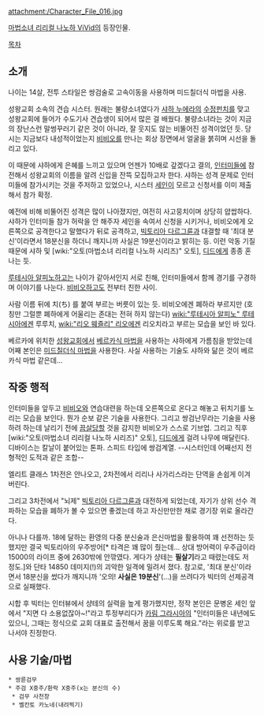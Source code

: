 attachment:/Character_File_016.jpg

[[마법소녀 리리컬 나노하 ViVid]]의 등장인물. 

[[목차]]

== 소개 ==
나이는 14살, 전투 스타일은 쌍검술로 고속이동을 사용하며 미드칠더식 마법을 사용. 

성왕교회 소속의 견습 시스터. 원래는 불량소녀였다가 [[샤하 누에라]]의 [[수정펀치]]를 맞고 성왕교회에 들어가 수도기사 견습생이 되어서 많은 걸 배웠다. 불량소녀라는 것이 지금의 장난스런 말썽꾸러기 같은 것이 아니라, 잘 웃지도 않는 비뚤어진 성격이었던 듯. 당시는 지금보다 내성적이었는지 [[비비오]]를 만나는 회상 장면에서 얼굴을 붉히며 시선을 돌리고 있다.

이 때문에 샤하에게 은혜를 느끼고 있으며 언젠가 10배로 갚겠다고 결의, [[인터미들]]에 참전해서 성왕교회의 이름을 알려 신입을 잔뜩 모집하고자 한다. 샤하는 성격 문제로 인터미들에 참가시키는 것을 주저하고 있었으나, 시스터 [[세인]]이 모르고 신청서를 이미 제출해서 참가 확정.

예전에 비해 비뚤어진 성격은 많이 나아졌지만, 여전히 사고뭉치이며 상당히 얍쌉하다. 샤하가 인터미들 참가 허락을 안 해주자 세인을 속여서 신청을 시키거나, 비비오에게 오른쪽으로 공격한다고 말했다가 뒤로 공격하고, [[빅토리아 다르그륜]]과 대결할 때 '최대 분신'이라면서 18분신을 하더니 깨지니까 사실은 19분신이라고 밝히는 등. 이런 악동 기질 때문에 샤하 및 [wiki:"오토(마법소녀 리리컬 나노하 시리즈)" 오토], [[디드]]에게 종종 혼나는 듯.

[[루테시아 알피노]]하고는 나이가 같아서인지 서로 친해, 인터미들에서 함께 경기를 구경하며 이야기를 나눈다. [[비비오]]하고도 전부터 친한 사이.

사람 이름 뒤에 치(ち) 를 붙여 부르는 버릇이 있는 듯.
비비오에겐 폐하라 부르지만 (호칭만 그럴뿐 폐하에게 어울리는 존대는 전혀 하지 않는다) [[wiki:"루테시아 알피노" 루테시아]]에겐 루루치, [[wiki:"리오 웨즐리" 리오]]에겐 리오치라고 부르는 모습을 보인 바 있다.

베르카에 위치한 [[성왕교회]]에서 [[베르카식 마법]]을 사용하는 샤하에게 가름침을 받았는데 어째 본인은 [[미드칠더식 마법]]을 사용한다. 사실 사용하는 기술도 샤하와 닮은 것이 베르카식 마법 같은데...

== 작중 행적 ==
인터미들을 앞두고 [[비비오]]와 연습대련을 하는데 오른쪽으로 온다고 해놓고 뒤치기를 노리는 모습을 보인다. 뭔가 순보 같은 기술을 사용한다. 그리고 쌍검난무라는 기술을 사용하려 하는데 날리기 전에 [[끔살]]당할 것을 감지한 비비오가 스스로 기브업. 그리고 직후 [wiki:"오토(마법소녀 리리컬 나노하 시리즈)" 오토], [[디드]]에게 걸려 나무에 매달린다. 디바이스는 칼날이 붙어있는 톤파. 스피드 타입에 쌍검계열. --시스터인데 어째선지 전형적인 도적과 같은 조합--

엘리트 클래스 1차전은 안나오고, 2차전에서 리리나 사가리스라는 단역을 손쉽게 이겨버린다.

그리고  3차전에서 "뇌제" [[빅토리아 다르그륜]]과 대전하게 되었는데, 자기가 상위 선수 격파하는 모습을 폐하가 볼 수 있으면 좋겠는데 하고 자신만만한 채로 경기장 위로 올라간다.

아니나 다를까. 18에 달하는 환영의 다중 분신술과 은신마법을 활용하여 꽤 선전하는 듯했지만 결국 빅토리아의 우주방어[* 타격은 꽤 많이 줬는데... 상대 방어력이 우주급이라 15000의 라이프 중에 2630밖에 안깎였다. 게다가 샹테는 '''필살기'''라고 때렸는데도 저 정도.]와 단타 14850 데미지(!)의 괴악한 일격에 밀려서 졌다. 참고로, '최대 분신'이라면서 18분신을 썼다가 깨지니까 '오의! '''사실은 19분신''''(...)을 쓰려다가 빅터의 선제공격으로 실패했다.

시합 후 빅터는 인터뷰에서 샹테의 실력을 높게 평가했지만, 정작 본인은 문병온 세인 앞에서 "지면 다 소용없잖아~!"라고 투정부리다가 [[카림 그라시아]]의 "인터미들은 내년에도 있으니, 그때는 정식으로 교회 대표로 출전해서 꿈을 이루도록 해요."라는 위로를 받고 나서야 진정한다.

== 사용 기술/마법 ==
 * 쌍륜검무
 * 주검 X중주/환락 X중주(x는 분신의 수)
  * 검무 사천창
  * 벨칸토 카노네(내려찍기)
